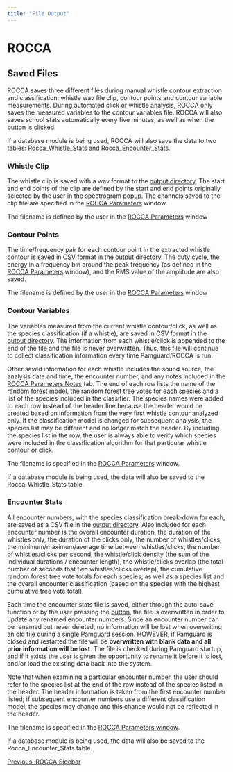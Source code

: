 ```yaml
---
title: "File Output"
---
```

ROCCA
=====

Saved Files
-----------

  

ROCCA saves three different files during manual whistle contour extraction and classification: whistle wav file clip, contour points and contour variable measurements. During automated click or whistle analysis, ROCCA only saves the measured variables to the contour variables file. ROCCA will also saves school stats automatically every five minutes, as well as when the [<Save Encounter>](rocca_Sidebar.html#SaveNow) button is clicked.

If a database module is being used, ROCCA will also save the data to two tables: Rocca\_Whistle\_Stats and Rocca\_Encounter\_Stats.

  
  

### Whistle Clip

The whistle clip is saved with a wav format to the [output directory](rocca_Configure.html#OutputDir). The start and end points of the clip are defined by the start and end points originally selected by the user in the spectrogram popup. The channels saved to the clip file are specified in the [ROCCA Parameters](rocca_Configure.html#rocca_SourceTab) window.

The filename is defined by the user in the [ROCCA Parameters](rocca_Configure.html#rocca_ParamsFilename) window

  
  

### Contour Points

The time/frequency pair for each contour point in the extracted whistle contour is saved in CSV format in the [output directory](rocca_Configure.html#OutputDir). The duty cycle, the energy in a frequency bin around the peak frequency (as defined in the [ROCCA Parameters](rocca_Configure.html#rocca_ParamsClassifier) window), and the RMS value of the amplitude are also saved.

The filename is defined by the user in the [ROCCA Parameters](rocca_Configure.html#rocca_ParamsFilename) window

  
  

### Contour Variables

The variables measured from the current whistle contour/click, as well as the species classification (if a whistle), are saved in CSV format in the [output directory](rocca_Configure.html#OutputDir). The information from each whistle/click is appended to the end of the file and the file is never overwritten. Thus, this file will continue to collect classification information every time Pamguard/ROCCA is run.

Other saved information for each whistle includes the sound source, the analysis date and time, the encounter number, and any notes included in the [ROCCA Parameters Notes](rocca_Configure.html#rocca_Notes) tab. The end of each row lists the name of the random forest model, the random forest tree votes for each species and a list of the species included in the classifier. The species names were added to each row instead of the header line because the header would be created based on information from the very first whistle contour analyzed only. If the classification model is changed for subsequent analysis, the species list may be different and no longer match the header. By including the species list in the row, the user is always able to verify which species were included in the classification algorithm for that particular whistle contour or click.

The filename is specified in the [ROCCA Parameters](rocca_Configure.html#rocca_ParamsOutput) window.

If a database module is being used, the data will also be saved to the Rocca\_Whistle\_Stats table.

  
  

### Encounter Stats

All encounter numbers, with the species classification break-down for each, are saved as a CSV file in the [output directory](rocca_Configure.html#OutputDir). Also included for each encounter number is the overall encounter duration, the duration of the whistles only, the duration of the clicks only, the number of whistles/clicks, the minimum/maximum/average time between whistles/clicks, the number of whistles/clicks per second, the whistle/click density (the sum of the individual durations / encounter length), the whistle/clicks overlap (the total number of seconds that two whistles/clicks overlap), the cumulative random forest tree vote totals for each species, as well as a species list and the overall encounter classification (based on the species with the highest cumulative tree vote total).

Each time the encounter stats file is saved, either through the auto-save function or by the user pressing the [<Save Encounter> button](rocca_Sidebar.html#SaveNow), the file is overwritten in order to update any renamed encounter numbers. Since an encounter number can be renamed but never deleted, no information will be lost when overwriting an old file during a single Pamguard session. HOWEVER, if Pamguard is closed and restarted the file will be **overwritten with blank data and all prior information will be lost**. The file is checked during Pamguard startup, and if it exists the user is given the opportunity to rename it before it is lost, and/or load the existing data back into the system.

Note that when examining a particular encounter number, the user should refer to the species list at the end of the row instead of the species listed in the header. The header information is taken from the first encounter number listed; if subsequent encounter numbers use a different classification model, the species may change and this change would not be reflected in the header.

The filename is specified in the [ROCCA Parameters window](rocca_Configure.html#rocca_ParamsOutput).

If a database module is being used, the data will also be saved to the Rocca\_Encounter\_Stats table.

  
  

[Previous: ROCCA Sidebar](rocca_Sidebar.html)
